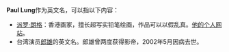'''Paul Lung'''作为英文名，可以指以下内容：
*[[派罗·朗格|派罗·朗格]]：香港画家，擅长超写实铅笔绘画，作品可以以假乱真。[http://paullung.deviantart.com/ 他的个人网站]{{Wayback|url=http://paullung.deviantart.com/ |date=20140107131659 }}。
*台湾演员[[郎雄|郎雄]]的英文名。郎雄曾两度获得影帝，2002年5月因病去世。

{{消歧义}}